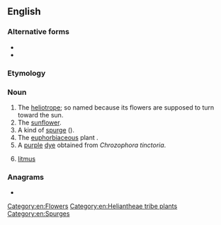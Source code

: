 ==English==

===Alternative forms===
* {{l|en|turnsol}}
* {{l|en|tournsol}}

===Etymology===
{{etyl|fr|en}} {{m|fr|tournesol}}

===Noun===
{{en-noun|~}}

# The [[heliotrope]]; so named because its flowers are supposed to turn toward the sun.
# The [[sunflower]].
# A kind of [[spurge]] ({{taxlink|Euphorbia helioscopia|species|noshow=1}}).
# The [[euphorbiaceous]] plant {{taxlink|Chrozophora tinctoria|species|noshow=1}}.
# A [[purple]] [[dye]] obtained from ''Chrozophora tinctoria''.
#: {{syn|en|folium}}
# {{lb|en|chemistry|obsolete}} [[litmus]]

{{Webster 1913}}

===Anagrams===
* {{anagrams|en|a=elnorstu|no result}}

[[Category:en:Flowers]]
[[Category:en:Heliantheae tribe plants]]
[[Category:en:Spurges]]